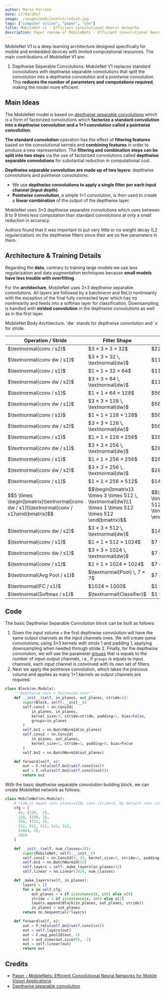 ```yaml
---
author: Mario Parreño
date: 17/04/2017
image: ./images/mobilenetv1/redish.jpg
tags: ["computer vision", "paper", "cnn"]
title: MobileNet v1 - Efficient Convolutional Neural Networks
description: Paper review of MobileNets - Efficient Convolutional Neural Networks for Mobile Vision Applications
---
```


MobileNet V1 is a deep learning architecture designed specifically for mobile and
<Underlined>embedded devices with limited computational resources</Underlined>.
The main contributions of MobileNet V1 are:

1. Depthwise Separable Convolutions: MobileNet V1 replaces standard convolutions with
depthwise separable convolutions that split the convolution into a
<Underlined color="green">depthwise convolution and a pointwise convolution</Underlined>.
This **reduces the number of parameters and computations required**, making the model more efficient.

## Main Ideas


The MobileNet model is based on [depthwise separable convolutions](/blog/depthwise_separable_convolution) which is a form of factorized convolutions which **factorize a standard convolution into a depthwise convolution and a 1×1 convolution called a pointwise convolution**.

**The standard convolution** operation has the effect of **filtering features** based on the convolutional kernels and **combining features** in order to produce a new representation. The **filtering and combination steps can be split into two steps** via the use of factorized convolutions called **depthwise separable convolutions** for substantial reduction in computational cost.

**Depthwise separable convolution are made up of two layers**: depthwise convolutions and pointwise convolutions. 
- We use **depthwise convolutions to apply a single filter per each input channel (input depth)**.
- **Pointwise convolution**, a simple 1×1 convolution, is then used to create a **linear combination** of the output of the depthwise layer.

MobileNet uses 3×3 depthwise separable convolutions which uses between 8 to 9 times less computation than standard convolutions at only a small reduction in accuracy.

Authors found that it was important to put very little or no weight decay (L2 regularization) on the depthwise filters since their are so few parameters in them.

## Architecture & Training Details

Regarding the **data**, contrary to training large models we use less regularization
and data augmentation techniques because **small models have less trouble with overfitting**.

For the **architecture**, MobileNet uses 3×3 depthwise separable convolutions.
All layers are followed by a batchnorm and ReLU nonlinearity with the exception
of the final fully connected layer which has no nonlinearity and feeds into
a softmax layer for classification. Downsampling is handled with **strided convolution**
in the depthwise convolutions as well as in the first layer.

<Table>
  <span slot="caption">
    MobileNet Body Architecture. `dw` stands for depthwise convolution and `s` for stride.
  </span>
  <thead>
    <tr>
      <th>Operation / Stride</th>
      <th>Filter Shape</th>
      <th>Input Size</th>
    </tr>
  </thead>
  <tbody>
    <tr>
      <td>$\textnormal{conv / s2}$</td>
      <td>$3 × 3 × 3 × 32$</td>
      <td>$224 × 224 × 3$</td>
    </tr>
    <tr>
      <td>$\textnormal{conv dw / s1}$</td>
      <td>$3 × 3 × 32 \, \textnormal{dw}$</td>
      <td>$112 × 112 × 32$</td>
    </tr>
    <tr>
      <td>$\textnormal{conv / s1}$</td>
      <td>$1 × 1 × 32 × 64$</td>
      <td>$112 × 112 × 32$</td>
    </tr>
    <tr>
      <td>$\textnormal{conv dw / s2}$</td>
      <td>$3 × 3 × 64 \, \textnormal{dw}$</td>
      <td>$112 × 112 × 64$</td>
    </tr>
    <tr>
      <td>$\textnormal{conv / s1}$</td>
      <td>$1 × 1 × 64 × 128$</td>
      <td>$56 × 56 × 64$</td>
    </tr>
    <tr>
      <td>$\textnormal{conv dw / s1}$</td>
      <td>$3 × 3 × 128 \, \textnormal{dw}$</td>
      <td>$56 × 56 × 128$</td>
    </tr>
    <tr>
      <td>$\textnormal{conv / s1}$</td>
      <td>$1 × 1 × 128 × 128$</td>
      <td>$56 × 56 × 128$</td>
    </tr>
    <tr>
      <td>$\textnormal{conv dw / s2}$</td>
      <td>$3 × 3 × 128 \, \textnormal{dw}$</td>
      <td>$56 × 56 × 128$</td>
    </tr>
    <tr>
      <td>$\textnormal{conv / s1}$</td>
      <td>$1 × 1 × 128 × 256$</td>
      <td>$28 × 28 × 128$</td>
    </tr>
    <tr>
      <td>$\textnormal{conv dw / s1}$</td>
      <td>$3 × 3 × 256 \, \textnormal{dw}$</td>
      <td>$28 × 28 × 256$</td>
    </tr>
    <tr>
      <td>$\textnormal{conv / s1}$</td>
      <td>$1 × 1 × 256 × 256$</td>
      <td>$28 × 28 × 256$</td>
    </tr>
    <tr>
      <td>$\textnormal{conv dw / s2}$</td>
      <td>$3 × 3 × 256 \, \textnormal{dw}$</td>
      <td>$28 × 28 × 256$</td>
    </tr>
    <tr>
      <td>$\textnormal{conv / s1}$</td>
      <td>$1 × 1 × 256 × 512$</td>
      <td>$14 × 14 × 256$</td>
    </tr>
    <tr>
      <td>$$5 \times \begin{bmatrix}\textnormal{conv dw / s1}\\\textnormal{conv / s1}\end{bmatrix}$$</td>
      <td>$$\begin{bmatrix}3 \times 3 \times 512 \, \textnormal{dw}\\1 \times 1 \times 512 \times 512 \end{bmatrix}$$</td>
      <td>$$\begin{bmatrix}14 \times 14 \times 512\\14 \times 14 \times 512 \end{bmatrix}$$</td>
    </tr>
    <tr>
      <td>$\textnormal{conv dw / s2}$</td>
      <td>$3 × 3 × 512 \, \textnormal{dw}$</td>
      <td>$14 × 14 × 512$</td>
    </tr>
    <tr>
      <td>$\textnormal{conv / s1}$</td>
      <td>$1 × 1 × 512 × 1024$</td>
      <td>$7 × 7 × 512$</td>
    </tr>
    <tr>
      <td>$\textnormal{conv dw / s1}$</td>
      <td>$3 × 3 × 1024 \, \textnormal{dw}$</td>
      <td>$7 × 7 × 1024$</td>
    </tr>
    <tr>
      <td>$\textnormal{conv / s1}$</td>
      <td>$1 × 1 × 1024 × 1024$</td>
      <td>$7 × 7 × 1024$</td>
    </tr>
    <tr>
      <td>$\textnormal{Avg Pool / s1}$</td>
      <td>$\textnormal{Pool} \, 7 × 7$</td>
      <td>$7 × 7 × 1024$</td>
    </tr>
    <tr>
      <td>$\textnormal{FC / s1}$</td>
      <td>$1024 × 1000$</td>
      <td>$1 × 1 × 1024$</td>
    </tr>
    <tr>
      <td>$\textnormal{Softmax / s1}$</td>
      <td>$\textnormal{Classifier}$</td>
      <td>$1 × 1 × 1000$</td>
    </tr>
  </tbody>
</Table>

## Code

The basic Depthwise Separable Convolution block can be built as follows:

1. Given the input volume `x` the first <Underlined>depthwise convolution</Underlined>
will have the same output channels as the input channels ones.
We will create *same* convolutions, using 3×3 kernels with stride 1 and padding 1,
applying downsampling when needed through stride 2.
Finally, for the depthwise convolution, we will use the parameter
[groups](https://pytorch.org/docs/stable/generated/torch.nn.Conv2d.html#torch.nn.Conv2d) that
is equals to the number of input-output channels, i.e., if `groups` is equals to input channels,
each input channel is convolved with its own set of filters.
2. Next we apply the <Underlined>pointwise convolution</Underlined>, which takes the previous volume and
applies as many 1×1 kernels as output channels are required.

```python
class Block(nn.Module):
    '''Depthwise conv + Pointwise conv'''
    def __init__(self, in_planes, out_planes, stride=1):
        super(Block, self).__init__()
        self.conv1 = nn.Conv2d(
            in_planes, in_planes,
            kernel_size=3, stride=stride, padding=1, bias=False,
            groups=in_planes
        )
        self.bn1 = nn.BatchNorm2d(in_planes)
        self.conv2 = nn.Conv2d(
            in_planes, out_planes,
            kernel_size=1, stride=1, padding=0, bias=False
        )
        self.bn2 = nn.BatchNorm2d(out_planes)

    def forward(self, x):
        out = F.relu(self.bn1(self.conv1(x)))
        out = F.relu(self.bn2(self.conv2(out)))
        return out
```

With the basic depthwise separable convolution building block,
we can create MobileNet network as follows:

```python
class MobileNet(nn.Module):
    # (128,2) means conv planes=128, conv stride=2, by default conv stride=1
    cfg = [
      64, (128,  2),
      128, (256, 2),
      256, (512, 2),
      512, 512, 512, 512, 512,
      (1024, 2),
      1024
    ]

    def __init__(self, num_classes=10):
        super(MobileNet, self).__init__()
        self.conv1 = nn.Conv2d(3, 32, kernel_size=3, stride=1, padding=1, bias=False)
        self.bn1 = nn.BatchNorm2d(32)
        self.layers = self._make_layers(in_planes=32)
        self.linear = nn.Linear(1024, num_classes)

    def _make_layers(self, in_planes):
        layers = []
        for x in self.cfg:
            out_planes = x if isinstance(x, int) else x[0]
            stride = 1 if isinstance(x, int) else x[1]
            layers.append(Block(in_planes, out_planes, stride))
            in_planes = out_planes
        return nn.Sequential(*layers)

    def forward(self, x):
        out = F.relu(self.bn1(self.conv1(x)))
        out = self.layers(out)
        out = F.avg_pool2d(out, 2)
        out = out.view(out.size(0), -1)
        out = self.linear(out)
        return out
```

## Credits

- [Paper - MobileNets: Efficient Convolutional Neural Networks for Mobile Vision Applications](https://arxiv.org/abs/1704.04861)
- [Depthwise separable convolution](/blog/depthwise_separable_convolution)